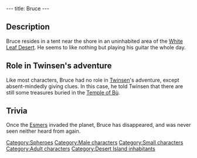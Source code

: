 ---
title: Bruce
---

{{Character|
Name=Bruce|
Image=BBBRUCE.jpg|
Race=[[Sphero]]|
Gender=Male|
Size=Small|
Age=Adult}}

{{Quote|
Quote=I enjoy wandering in the desert. Once, in the Temple of Bù, I found lots of little treasures.|
Character=Bruce}}

==Description==
Bruce resides in a tent near the shore in an uninhabited area of the [[White Leaf Desert]]. He seems to like nothing but playing his guitar the whole day.

==Role in Twinsen's adventure==
Like most characters, Bruce had no role in [[Twinsen]]'s adventure, except absent-mindedly giving clues. In this case, he told Twinsen that there are still some treasures buried in the [[Temple of Bù]].

==Trivia==
Once the [[Esmers]] invaded the planet, Bruce has disappeared, and was never seen neither heard from again.

[[Category:Spheroes]]
[[Category:Male characters]]
[[Category:Small characters]]
[[Category:Adult characters]]
[[Category:Desert Island inhabitants]]